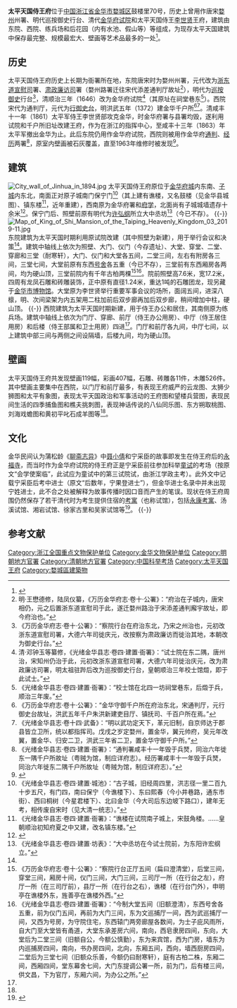 {{Otheruses|通元庙|subject=位于浙江省金华市的侍王府|other=位于福建省漳州市的侍王府}}
{{coord|29|06|18|N|19|39|37|E|display=title|scale:10000}}
{{文物保护单位
| 名称 = 太平天国侍王府
| 级别 = 全国
| 所在 = [[浙江省|浙江省]][[金华市|金华市]][[婺城区|婺城区]]
| 分类 = 革命遗址及革命纪念建筑物
| 图片 = [[File:Taiping_tianguo_shiwangfu_7795.jpg|220px]]
| 时代 = 1861年
| 编号 = 3-5
| 登录 = 1988年1月13日
}}
'''太平天国侍王府'''位于[[中国|中国]][[浙江省|浙江省]][[金华市|金华市]][[婺城区|婺城区]]鼓楼里70号，历史上曾用作唐宋[[婺州|婺州]]州署、明代巡按御史行台、清代[[金华府|金华府]][[试院|试院]]和太平天国侍王[[李世贤|李世贤]]王府，建筑由东院、西院、练兵场和后花园（内有水池、假山等）等组成，为现存太平天国建筑中保存最完整、规模最宏大、壁画等艺术品最多的一处<ref name="浙江国宝">{{cite book |author=中共浙江省委宣传部、浙江省文物局|title=《浙江国宝：浙江省全国重点文物保护单位》|year=2016|publisher=浙江摄影出版社|location=杭州|isbn=978-7-5514-1521-7|pages=666-669}}</ref>。

== 历史 ==
太平天国侍王府历史上长期为衙署所在地，东院唐宋时为婺州州署，元代改为[[浙东道宣慰司|浙东道宣慰司]]署、[[肃政廉访司|肃政廉访司]]署（婺州路署迁往宋代添差通判厅故址<ref>明·王懋德修，陆凤仪纂，《万历金华府志·卷十·公署》：“府治在子城内，唐宋相仍，元之后置浙东道宣慰司于此，遂迁婺州路治于宋添差通判廨宇故址，即今府治也。”</ref>），明代为[[巡按御史|巡按御史]]行台<ref>《万历金华府志·卷十·公署》：“察院行台在府治东北，乃宋之州治也，元初改浙东道宣慰司署，大德六年司徙庆元，改按察为肃政廉访而徙治其地，本朝改为御史行台。”</ref>，清顺治三年（1646）改为金华府试院<ref>清·邓钟玉等纂修，《光绪金华县志·卷四·建置·衙署》：“试士院在东二隅，唐州治，宋知州仍治于此，元初改浙东道宣慰司署，大德六年司徙治庆元，改为肃政廉访司署，明太祖驻跸后改为巡按御史行台，皇朝顺治三年校士馆燬，即于此试士。”</ref>（其原址在祠堂巷东<ref>《光绪金华县志·卷四·建置·衙署》：“校士馆在北四一坊祠堂巷东，后燬于兵，顺治三年废。”</ref>）。西院宋代为通判厅，元代为[[行御史台|行御史台]]，明洪武五年（1372）建金华千户所<ref>《万历金华府志·卷十·公署》：“金华守御千户所在府治东北，宋通判厅，元行御史台故址，洪武五年千户朱洪新建吏目厅、镇抚司、千百户所在焉。”</ref><ref>《光绪金华县志·卷十四·武备》：“明以武功定天下，革元旧制，自京师达于郡县皆立卫所，统以都指挥司。戊戌之岁定婺州，置金华，翼元帅府，吴元年改翼，置金华、归安二卫，洪武三年省二卫，置金华守御千户所。”</ref>。清咸丰十一年（1861）太平军侍王李世贤部攻克金华，时金华府署与县署均毁，遂利用试院和千户所旧址改建王府，作为在浙江的指挥中心，至咸丰十三年（1863）年太平军撤出金华为止。此后东院仍用作金华府试院，西院则被用作金华府[[通判|通判]]、[[經歷_(官職)|经历]]两署<ref>《光绪金华县志·卷四·建置·衙署》：“通判署咸丰十一年毁于兵燹，同治六年徙东一隅千户所故址（粤贼为馆，制应详府志）。经历署咸丰十一年毁于兵燹，同治六年徙东二隅千户所故址（粤贼为馆，制应详府志）。”</ref>，原室内壁画被石灰覆盖，直至1963年维修时被发现<ref name="华中建筑">{{cite journal zh |author=汪燕鸣|title=《近代传统建筑壁画的奇葩——题材奇特,极具战斗、生活气息的太平天国侍王府建筑壁画艺术》|journal=华中建筑|date=2005年1月|pages=15-20}}</ref>。

== 建筑 ==
[[File:City_wall_of_Jinhua_in_1894.jpg|thumb]]
太平天国侍王府原位于[[金华城墙|金华府城]]内东南、[[金华子城|子城]]内东北，南面正对原子城南门保宁门<ref>《光绪金华县志·卷四·建置·城池》：“古子城，旧经周四里，洪志径一里二百九十步五尺，有门四，南曰保宁（今谯楼下）、东曰熙春（今小井巷路，通东市街）、西曰桐树（今星君楼下）、北曰金华（今大司后东边坡下路口），建年无考，相传废自宋时（见大清一统志）。”</ref>（其上建有谯楼，又名鼓楼（见金华县城图）、镇东楼<ref>《光绪金华县志·卷四·建置·衙署》：“谯楼在试院南子城上，宋鼓角楼。……皇朝顺治初知府夏之中又建，改名镇东楼。”</ref>，近年重建），西南原为金华府署和[[金华府文庙|府学]]，北面尚有子城城墙遗存十余米<ref name="浙江新闻">{{cite web|url=https://zj.zjol.com.cn/news/1199297.html|title=《千年府地：太平天国侍王府的前世今生》|accessdate=2021-01-01|work=李倩|publisher=浙江新闻}}</ref>。保宁门后、照壁前原有明代为[[许弘纲|许弘纲]]所立大中丞坊<ref>《光绪金华县志·卷四·建置·坊表》：“大中丞坊在今试士院前，为东阳许宏纲立。”</ref>（今已不存）。
{{multiple image
|align  = left
|width = 240
|image1 = Model of Zicheng in Jinhua 03 2019-11.jpg 
|caption1 = 金华子城模型，自南向北
|image2 = Model of King of Shi Mansion of the Taiping Heavenly Kingdom 02 2019-11.jpg 
|caption2 = 侍王府模型，自西向东
|image3 = Baoning Gate of Jinhua Zicheng 01 2019-11.jpg  
|caption3 = 近年重建的金华子城南门保宁门
}}
{{-}}
[[File:Map_of_King_of_Shi_Mansion_of_the_Taiping_Heavenly_Kingdom_03_2019-11.jpg|thumb]]
东院建筑为太平天国时期利用原试院改建（其中照壁为新建），用于举行会议和决策<ref name="浙江国宝" />。建筑中轴线上依次为照壁、大门、仪门（今存遗址）、大堂、穿堂、二堂、穿廊和三堂（耐寒轩），大门、仪门和大堂各五间，二堂三间，左右有附房各三间，三堂七间，大堂前原有东西[[号舍|号舍]]各五重（今已不存），三堂前有东西厢房各两间，均为硬山顶，三堂前院内有千年古柏两棵<ref>《万历金华府志·卷十·公署》：“察院行台正厅五间（扁曰澄清堂），后堂三间，穿堂三间，厢房十间，仪门三间，大门三间，三司厅一所（在行台之左），府厅一所（在三司厅前），县厅一所（在行台之右），谯楼（在行台门外），申明亭在谯楼外东，旌善亭在谯楼外西。”</ref><ref>《光绪金华县志·卷四·建置·衙署》：“今制大堂五间（旧额澄清），东西号舍各五重，前为仪门五间，再前为大门三间，东为文巡捕厅一间，西为武巡捕厅一间，又西为号房，为守院住宅，东西辕门两旁廊屋各数间，为士子庇风雨所，自大门至大堂皆有甬道，大堂东承差房六间，南向，西皂隶房四间，东向，大堂后为二堂三间（旧额自公，今额公慎勤），东为来宾馆，西为门房，墙东为内巡捕房四间，南向，书办房四间，北向，东厢五间，西向，墙西厨房四间，二堂后为三堂七间（旧额众乐善，今额仍曰耐寒轩），庭有古柏二株，东厢二间，西厢四间，堂东幕舍七间，大门东提调公署一所，前为门，后有楼三间，供文昌，下为官厅，东厢六间，为办公之所。”</ref>。院前照壁高7.6米，宽17.2米，四周有龙凤石雕和砖雕装饰，正中原有直径1.24米，重达1吨的石雕团龙，现另藏于[[金华市博物馆|金华市博物馆]]。大堂原为李世贤举行重要军事会议的场所，面阔五间，进深八檩，明、次间梁架为内五架用二柱加前后双步廊再加后双步廊，稍间增加中柱，硬山顶。
{{multiple image
|align  = left
|width = 240
|image1 = King of Shi Mansion of the Taiping Heavenly Kingdom 02 2019-11.jpg 
|caption1 = 照壁
|image2 = Taiping tianguo shiwangfu 7769.jpg  
|caption2 = 大门
|image3 = King of Shi Mansion of the Taiping Heavenly Kingdom 16 2019-11.jpg  
|caption3 = 大堂
}}
{{multiple image
|align  = left
|width = 240
|image1 = King of Shi Mansion of the Taiping Heavenly Kingdom 34 2019-11.jpg 
|caption1 = 穿堂、二堂
|image2 = King of Shi Mansion of the Taiping Heavenly Kingdom 53 2019-11.jpg 
|caption2 = 穿廊、三堂
|image3 = King of Shi Mansion of the Taiping Heavenly Kingdom 38 2019-11.jpg 
|caption3 = 石雕团龙（复制品）
}}
{{-}}
{{multiple image
|align  = right
|width = 180
|image1 = Taiping tianguo shiwangfu 7787.jpg 
|caption1 = 四季捕鱼图之夏季捕鱼图
|image2 = Taiping tianguo shiwangfu 7788.jpg 
|caption2 = 四季捕鱼图之冬季捕鱼图
}}
西院建筑为太平天国时期新建，用于侍王办公和居住，其南侧原为练兵场。建筑中轴线上依次为门厅、穿廊、前厅（侍王办公用房）、中厅（侍王居住用房）和后楼（侍王部属和卫士用房）四进<ref name="浙江国宝" />。门厅和前厅各九间，中厅七间，以上建筑中部三间与两侧之间设隔墙，后楼九间，均为硬山顶。

== 壁画 ==
太平天国侍王府共发现壁画119幅，彩画407幅，石雕、砖雕各11件，木雕526件。其中壁画主要集中在西院，以门厅和前厅最多，有表现王府威严的云龙图、太狮少狮图和太平有象图，表现太平天国政治和军事活动的王府图和望楼兵营图，表现民间生活的四季捕鱼图和樵夫挑刺图，表现神话传说的八仙同乐图、东方朔取桃图、刘海戏蟾图和黄初平叱石成羊图等<ref name="华中建筑" />。

== 文化 ==
金华民间认为蒲松龄《[[聊斋志异|聊斋志异]]》中[[聂小倩|聂小倩]]和宁采臣的故事即发生在侍王府后的[[万佛塔_(金华)|永福寺]]，而当时作为金华府试院的侍王府正是宁采臣前往参加科举[[童试|童试]]的考场（按原文“会学使案临”，此试应为童试中的第三试院试，由浙江学政主考）。此外文中记载宁采臣后考中进士（原文“后数年，宁果登进士”），但金华进士名录中并未出现宁姓进士，此不合之处被解释为故事传播时因口音而产生的笔误。现状在侍王府周围仍然保存了若干清代时为考生提供住宿的[[考寓|考寓]]（也称试馆），包括[[永康考寓|永康考寓]]、汤溪试馆、湘岩试馆、徐家古里和吴家试馆等<ref>{{cite web|url=https://zjnews.zjol.com.cn/system/2016/04/15/021110918.shtml|title=《他一口气说了好几个鬼怪故事：聂小倩和宁采臣的金华奇缘》|accessdate=2021-01-01|work=杜羽丰  |publisher=浙江新闻}}</ref>。
{{Wikisource|聊齋志異/第02卷#聶小倩}}
{{multiple image
|align  = left
|width = 240
|image1 = Residence for Imperial Examinee from Yongkang 01 2019-11.jpg
|caption1 = 永康考寓
|image2 = Xiangyan Accommodation Place for Imperial Examinees from Lanxi County 04 2019-11.jpg 
|caption2 = 湘岩试馆
|image3 = The Accommodation Place for Imperial Examinees from Xu's Family 01 2019-11.jpg
|caption3 = 徐家古里
}}
{{-}}
==参考文献==
{{reflist|2}}
{{DEFAULTSORT:T太}}
{{commonscat|Site of King Shiwang's Residence of the Taiping Heavenly Kingdom}}
{{太平天国王府}}
{{浙江全国重点文物保护单位}}

[[Category:浙江全国重点文物保护单位|Category:浙江全国重点文物保护单位]]
[[Category:金华文物保护单位|Category:金华文物保护单位]]
[[Category:明朝地方官署|Category:明朝地方官署]]
[[Category:清朝地方官署|Category:清朝地方官署]]
[[Category:中国科举考场|Category:中国科举考场]]
[[Category:太平天国王府|Category:太平天国王府]]
[[Category:婺城區建築物|Category:婺城區建築物]]